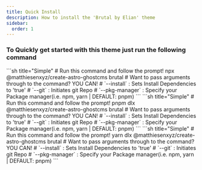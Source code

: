 ```yaml
---
title: Quick Install
description: How to install the 'Brutal by Elian' theme
sidebar:
  order: 1
---
```


<LinkCard
  title="Demo"
  href="https://brutal-demo.astro-ghostcms.xyz/"
  description="Live Demo of BrutalbyElian Theme"
/>

### To Quickly get started with this theme just run the following command
<Tabs>
  <TabItem label="npm">
    ```sh title="Simple"
    # Run this command and follow the prompt!
    npx @matthiesenxyz/create-astro-ghostcms brutal 
    # Want to pass arguments through to the command?  YOU CAN!
    #  `--install`     : Sets Install Dependencies to 'true'
    #  `--git`         : Initiates git Repo
    #  `--pkg-manager` : Specify your Package manager(i.e. npm, yarn | DEFAULT: pnpm)
    ```
  </TabItem>
  <TabItem label="pnpm">
    ```sh title="Simple"
    # Run this command and follow the prompt!
    pnpm dlx @matthiesenxyz/create-astro-ghostcms brutal 
    # Want to pass arguments through to the command?  YOU CAN!
    #  `--install`     : Sets Install Dependencies to 'true'
    #  `--git`         : Initiates git Repo
    #  `--pkg-manager` : Specify your Package manager(i.e. npm, yarn | DEFAULT: pnpm)
    ```
  </TabItem>
  <TabItem label="yarn">
    ```sh title="Simple"
    # Run this command and follow the prompt!
    yarn dlx @matthiesenxyz/create-astro-ghostcms brutal 
    # Want to pass arguments through to the command?  YOU CAN!
    #  `--install`     : Sets Install Dependencies to 'true'
    #  `--git`         : Initiates git Repo
    #  `--pkg-manager` : Specify your Package manager(i.e. npm, yarn | DEFAULT: pnpm)
    ```
  </TabItem>
</Tabs>
